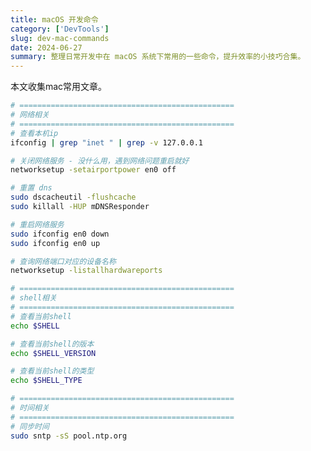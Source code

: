 ```yaml
---
title: macOS 开发命令
category: ['DevTools']
slug: dev-mac-commands
date: 2024-06-27
summary: 整理日常开发中在 macOS 系统下常用的一些命令，提升效率的小技巧合集。
---
```



本文收集mac常用文章。

```bash
# ================================================
# 网络相关
# ================================================
# 查看本机ip
ifconfig | grep "inet " | grep -v 127.0.0.1

# 关闭网络服务 - 没什么用，遇到网络问题重启就好
networksetup -setairportpower en0 off

# 重置 dns
sudo dscacheutil -flushcache
sudo killall -HUP mDNSResponder

# 重启网络服务
sudo ifconfig en0 down
sudo ifconfig en0 up

# 查询网络端口对应的设备名称
networksetup -listallhardwareports

# ================================================
# shell相关
# ================================================
# 查看当前shell
echo $SHELL

# 查看当前shell的版本
echo $SHELL_VERSION

# 查看当前shell的类型
echo $SHELL_TYPE

# ================================================
# 时间相关
# ================================================
# 同步时间
sudo sntp -sS pool.ntp.org
```